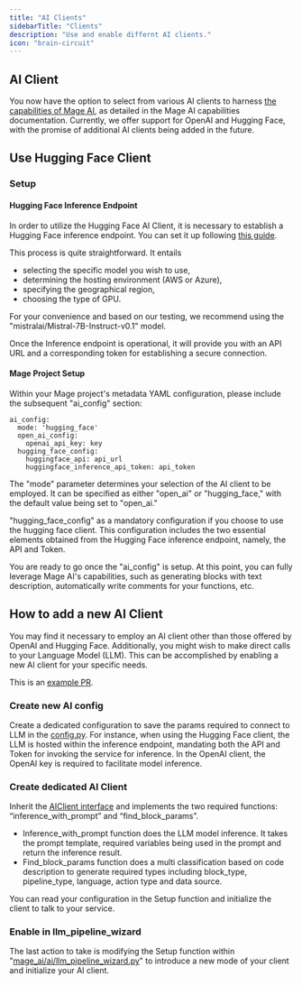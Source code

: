```yaml
---
title: "AI Clients"
sidebarTitle: "Clients"
description: "Use and enable differnt AI clients."
icon: "brain-circuit"
---
```



## AI Client

You now have the option to select from various AI clients to harness
[the capabilities of Mage AI](https://docs.mage.ai/guides/ai/overview), as detailed in the
Mage AI capabilities documentation. Currently, we offer support for OpenAI and Hugging Face,
with the promise of additional AI clients being added in the future.

## Use Hugging Face Client

### Setup

#### Hugging Face Inference Endpoint

In order to utilize the Hugging Face AI Client, it is necessary to establish a Hugging Face inference endpoint.
You can set it up following [this guide](https://huggingface.co/inference-endpoints).

This process is quite straightforward. It entails
- selecting the specific model you wish to use,
- determining the hosting environment (AWS or Azure),
- specifying the geographical region,
- choosing the type of GPU.

For your convenience and based on our testing, we recommend using the
"mistralai/Mistral-7B-Instruct-v0.1" model.

Once the Inference endpoint is operational, it will provide you with an API URL and a corresponding
token for establishing a secure connection.

#### Mage Project Setup
Within your Mage project's metadata YAML configuration, please include the subsequent "ai_config" section:

```
ai_config:
  mode: 'hugging_face'
  open_ai_config:
    openai_api_key: key
  hugging_face_config:
    huggingface_api: api_url
    huggingface_inference_api_token: api_token
```

The "mode" parameter determines your selection of the AI client to be employed.
It can be specified as either "open_ai" or "hugging_face," with the default value being set to "open_ai."

"hugging_face_config" as a mandatory configuration if you choose to use the hugging face client.
This configuration includes the two essential elements obtained from the Hugging Face inference
endpoint, namely, the API and Token.

You are ready to go once the "ai_config" is setup. At this point,
you can fully leverage Mage AI's capabilities, such as generating blocks
with text description, automatically write comments for your functions, etc.

## How to add a new AI Client

You may find it necessary to employ an AI client other than those offered by OpenAI and Hugging Face.
Additionally, you might wish to make direct calls to your Language Model (LLM).
This can be accomplished by enabling a new AI client for your specific needs.

This is an [example PR](https://github.com/mage-ai/mage-ai/pull/3850).

### Create new AI config

Create a dedicated configuration to save the params required to connect to LLM in the [config.py](https://github.com/mage-ai/mage-ai/blob/92c372b24e08148863d799d9afcdd44483c11c89/mage_ai/orchestration/ai/config.py#L19).
For instance, when using the Hugging Face client, the LLM is hosted within the
inference endpoint, mandating both the API and Token for invoking the service
for inference. In the OpenAI client, the OpenAI key is required to facilitate model inference.

### Create dedicated AI Client

Inherit the [AIClient interface](https://github.com/mage-ai/mage-ai/blob/master/mage_ai/ai/ai_client.py)
and implements the two required functions: “inference_with_prompt” and “find_block_params”.

- Inference_with_prompt function does the LLM model inference.
It takes the prompt template, required variables being used in the prompt and
return the inference result.
- Find_block_params function does a multi classification based on code description
to generate required types including block_type, pipeline_type, language,
action type and data source.

You can read your configuration in the Setup function and initialize the client
to talk to your service.

### Enable in llm_pipeline_wizard

The last action to take is modifying the Setup function within "[mage_ai/ai/llm_pipeline_wizard.py](https://github.com/mage-ai/mage-ai/blob/92c372b24e08148863d799d9afcdd44483c11c89/mage_ai/ai/llm_pipeline_wizard.py#L195)"
to introduce a new mode of your client and initialize your AI client.
